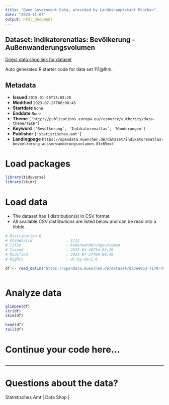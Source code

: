 ```yaml
---
title: "Open Government Data, provided by Landeshauptstadt München"
date: "2023-11-07"
output: html_document
---
```


## Dataset: Indikatorenatlas: Bevölkerung - Außenwanderungsvolumen

[Direct data shop link for dataset](https://opendata.muenchen.de/dataset/indikatorenatlas-bevoelkerung-aussenwanderungsvolumen-83r65mct)

Auto generated R starter code for data set 111@lhm.

## Metadata

- **Issued** `2015-01-26T13:03:28`
- **Modified** `2023-07-27T06:00:45`
- **Startdate** `None`
- **Enddate** `None`
- **Theme** `['http://publications.europa.eu/resource/authority/data-theme/TECH']`
- **Keyword** `['Bevölkerung', 'Indikatorenatlas', 'Wanderungen']`
- **Publisher** `['statistisches-amt']`
- **Landingpage** `https://opendata.muenchen.de/dataset/indikatorenatlas-bevoelkerung-aussenwanderungsvolumen-83r65mct`


# Load packages

```r

library(tidyverse)
library(skimr)

```

# Load data

-   The dataset has 1 distribution(s) in CSV format.
-   All available CSV distributions are listed below and can be read into a tibble.

```r

# Distribution 0
# Ktzhdistid               : 1111
# Title                    : Außenwanderungsvolumen
# Issued                   : 2015-01-26T14:03:29
# Modified                 : 2023-07-27T06:00:45
# Rights                   : dl-by-de/2.0

df <- read_delim('https://opendata.muenchen.de/dataset/da3ee052-7170-4dae-8cf7-a02a36994e0c/resource/103e3fc2-fd59-4c12-ba61-7ca1927660b8/download/indikat_bevoelkerung_aussenwanderungsvolumen_240723.csv')



```

# Analyze data

```r

glimpse(df)
str(df)
skim(df)

head(df)
tail(df)

```

# Continue your code here...

```r

```

------------------------------------------------------------------------

# Questions about the data?

Statistisches Amt | Data Shop | 
